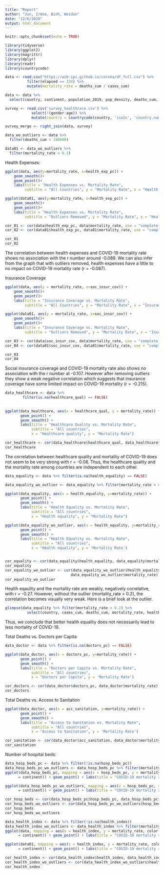 ```yaml
---
title: "Report"
author: "Jun, Irene, Binh, Weidun"
date: "12/6/2020"
output: html_document
---
```


```r
knitr::opts_chunk$set(echo = TRUE) 
```

```r
library(tidyverse)
library(ggplot2)
library(magrittr)
library(dplyr)
library(readr)
library(countrycode)
```

```r
data <- read.csv("https://wzb-ipi.github.io/corona/df_full.csv") %>%
          filter(elapsed == 334) %>%
          mutate(mortality_rate = deaths_cum / cases_cum)
```

```r
data <- data %>%
  select(country, continent, population_2019, pop_density, deaths_cum, cases_cum, mortality_rate, health_exp_pc, soc_insur_cov, healthcare_qual, health_equality, doctors_pc, acc_sanitation, hosp_beds_pc, health_index)  
```

```r
survey <- read.csv('survey_healthcare.csv') %>%
            select(!(gender:age)) %>%
            mutate(country = countrycode(country, 'iso2c', 'country.name'))
```

```r
survey_merge <- right_join(data, survey)
```

```r
data_wo_outliers <- data %>%
  filter(deaths_cum < 100000)

data01 <- data_wo_outliers %>%
  filter(mortality_rate < 0.1) 
```

Health Expenses:

```r
ggplot(data, aes(y=mortality_rate, x=health_exp_pc)) +
    geom_smooth()+
    geom_point()+
    labs(title = "Health Expenses vs. Mortality Rate",
         subtitle = "All Countries", y = "Mortality Rate", x = "Health Expensees")

ggplot(data01, aes(y=mortality_rate, x=health_exp_pc)) +
    geom_smooth()+
    geom_point()+
    labs(title = "Health Expenses vs. Mortality Rate",
         subtitle = "Outliers Removed", y = "Mortality Rate", x = "Health Expensees")

```

```r
cor_01 <- cor(data$health_exp_pc, data$mortality_rate, use = "complete.obs")
cor_02 <- cor(data01$health_exp_pc, data01$mortality_rate, use = "complete.obs")

cor_01
cor_02

```

The correlation between health expenses and COVID-19 mortality rate shows no association with the r number around -0.089. We can also infer from the graph that with outliers removed, health expenses have a little to no impact on COVID-19 mortality rate (r = -0.087).

Insurance Coverage

```r
ggplot(data, aes(y = mortality_rate, x=soc_insur_cov)) +
    geom_smooth()+
    geom_point()+
    labs(title = "Insurance Coverage vs. Mortality Rate",
         subtitle = "All Countries", y = "Mortality Rate", x = "Insurance Coverage")

ggplot(data01, aes(y = mortality_rate, x=soc_insur_cov)) +
    geom_smooth()+
    geom_point()+
    labs(title = "Insurance Coverage vs. Mortality Rate",
         subtitle = "Outliers Removed", y = "Mortality Rate", x = "Insurance Coverage")
```

```r
cor_03 <- cor(data$soc_insur_cov, data$mortality_rate, use = "complete.obs")
cor_04 <- cor(data01$soc_insur_cov, data01$mortality_rate, use = "complete.obs")

cor_03
cor_04
```

Social insurance coverage and COVID-19 mortality rate also shows no association with the r number at -0.107. However after removing outliers they show a weak negative correlation which suggests that insurance coverage have some limited impact on COVID-19 mortality (r = -0.215).

```r

data_healthcare <- data %>%
        filter(is.na(healthcare_qual) == FALSE)
  
  
ggplot(data_healthcare, aes(x = healthcare_qual, y = mortality_rate)) +
       geom_point() +
       geom_smooth() +
       labs(title = "Healthcare Quality vs. Mortality Rate",
            subtitle = "All countries",
            x = "Healthcare quality", y = "Mortality Rate")

cor_healthcare <- cor(data_healthcare$healthcare_qual, data_healthcare$mortality_rate)
cor_healthcare
```

The correlation between healthcare quality and mortality of COVID-19 does not seem to be very strong with r = -0.08. Thus, the healthcare quality and the mortality rate among countries are independent to each other.

```r
data_equality <- data %>% filter(is.na(health_equality) == FALSE)

data_equality_wo_outlier <- data_equality %>% filter(mortality_rate < 0.2)

ggplot(data_equality, aes(x = health_equality, y=mortality_rate)) +
       geom_point() +
       geom_smooth() +
       labs(title = "Health Equality vs. Mortality Rate",
            subtitle = "All countries",
            x = "Health equality", y = "Mortality Rate")

ggplot(data_equality_wo_outlier, aes(x = health_equality, y=mortality_rate)) +
       geom_point() +
       geom_smooth() +
       labs(title = "Health Equality vs. Mortality Rate",
            subtitle = "All countries",
            x = "Health equality", y = 'Mortality Rate')


cor_equality <- cor(data_equality$health_equality, data_equality$mortality_rate)
cor_equality
cor_equality_wo_outlier <- cor(data_equality_wo_outlier$health_equality,
                              data_equality_wo_outlier$mortality_rate)
cor_equality_wo_outlier

```
Health eqaulity and the mortality rate are weakly, negatively correlative, with r = -0.27.
However, without the outlier (mortality_rate > 0.2), the correlation becomes visually very weak.
Here is a brief look at the outlier.

```r
glimpse(data_equality %>% filter(mortality_rate > 0.2) %>%
          select(country, cases_cum, deaths_cum, mortality_rate, healthcare_qual, health_equality))
```

Thus, we conclude that better health equality does not necessarily lead to less mortality of COVID-19.

Total Deaths vs. Doctors per Capita 

```r
data_doctor <- data %>% filter(is.na(doctors_pc) == FALSE)

ggplot(data_doctor, aes(x = doctors_pc, y=mortality_rate)) +
       geom_point() +
       geom_smooth() +
       labs(title = "Doctors per Capita vs. Mortality Rate",
            subtitle = "All countries",
            x = "Doctors per Capita", y = 'Mortality Rate') 
```

```r
cor_doctors <- cor(data_doctor$doctors_pc, data_doctor$mortality_rate)
cor_doctors
```

Total Deaths vs. Access to Sanitation 

```r
ggplot(data_doctor, aes(x = acc_sanitation, y=mortality_rate)) +
       geom_point() +
       geom_smooth() +
       labs(title = "Access to Sanitation vs. Mortality Rate",
            subtitle = "All countries",
            x = "Access to Sanitation", y = 'Mortality Rate') 
```

```r
cor_sanitation <- cor(data_doctor$acc_sanitation, data_doctor$mortality_rate)
cor_sanitation
```
Number of hospital beds:

```r
data_hosp_beds_pc <- data %>% filter(!is.na(hosp_beds_pc))
data_hosp_beds_pc_wo_outliers <- data_hosp_beds_pc %>% filter(mortality_rate < 0.2)
ggplot(data_hosp_beds_pc, mapping = aes(x = hosp_beds_pc, y = mortality_rate, color
      = continent)) + geom_point() + labs(title = "COVID-19 mortality rate and hospital beds per capita", subtitle = "All countries", x = "Hospital beds per capita", y = "Mortality rate")

ggplot(data_hosp_beds_pc_wo_outliers, mapping = aes(x = hosp_beds_pc, y = mortality_rate, color
      = continent)) + geom_point() + labs(title = "COVID-19 mortality rate and Hospital beds per capita", subtitle = "No outliers", x = "Hospital beds per capita", y = "Mortality rate")
```

```r
cor_hosp_beds <- cor(data_hosp_beds_pc$hosp_beds_pc, data_hosp_beds_pc$mortality_rate, use = "complete.obs")
cor_hosp_beds_wo_outliers <- cor(data_hosp_beds_pc_wo_outliers$hosp_beds_pc, data_hosp_beds_pc_wo_outliers$mortality_rate, use = "complete.obs")
cor_hosp_beds
cor_hosp_beds_wo_outliers
```
```r
data_health_index <- data %>% filter(!is.na(health_index))
data_health_index_wo_outliers <- data_health_index %>% filter(mortality_rate < 0.2)
ggplot(data, mapping = aes(x = health_index, y = mortality_rate, color
      = continent)) + geom_point() + labs(title = "COVID-19 mortality rate and health index", subtitle = "All countries", x = "Health index", y = "Mortality rate")

ggplot(data01, mapping = aes(x = health_index, y = mortality_rate, color
      = continent)) + geom_point() + labs(title = "COVID-19 mortality rate and health index", subtitle = "No outliers", x = "Health index", y = "Mortality rate")
```

```r
cor_health_index <- cor(data_health_index$health_index, data_health_index$mortality_rate, use = "complete.obs")
cor_health_index_wo_outliers <- cor(data_health_index_wo_outliers$health_index, data_health_index_wo_outliers$mortality_rate, use = "complete.obs")
cor_health_index
```


